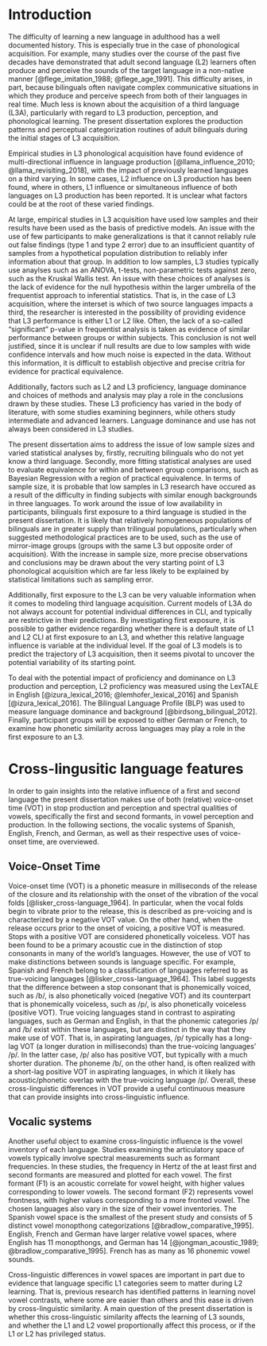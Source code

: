 \chapter{Introduction}

# Introduction

The difficulty of learning a new language in adulthood has a well documented history.
This is especially true in the case of phonological acquisition.
For example, many studies over the course of the past five decades have demonstrated that adult second language (L2) learners often produce and perceive the sounds of the target language in a non-native manner [@flege_imitation_1988; @flege_age_1991]. 
This difficulty arises, in part, because bilinguals often navigate complex communicative situations in which they produce and perceive speech from both of their languages in real time. 
Much less is known about the acquisition of a third language (L3A), particularly with regard to L3 production, perception, and phonological learning. 
The present dissertation explores the production patterns and perceptual categorization routines of adult bilinguals during the initial stages of L3 acquisition. 

Empirical studies in L3 phonological acquisition have found evidence of multi-directional influence in language production [@llama_influence_2010; @llama_revisiting_2018], with the impact of previously learned languages on a third varying. <!-- "varying" at the end sounds a bit odd --> 
In some cases, L2 influence on L3 production has been found, where in others, L1 influence or simultaneous influence of both languages on L3 production has been reported. 
It is unclear what factors could be at the root of these varied findings. 

At large, empirical studies in L3 acquisition have used low samples and their results have been used as the basis of predictive models.
An issue with the use of few participants to make generalizations is that it cannot reliably rule out false findings (type 1 and type 2 error) due to an insufficient quantity of samples from a hypothetical population distribution to reliably infer information about that group. <!-- I dont know that I would call a false negative a type of finding... it's the absense of a finding. Maybe say "...it increases the likelihood of false positives and false negatives" --> 
In addition to low samples, L3 studies typically use anaylses such as an ANOVA, t-tests,  non-parametric tests against zero, such as the Kruskal Wallis test.
An issue with these choices of analyses is the lack of evidence for the null hypothesis within the larger umbrella of the frequentist approach to inferential statistics. 
That is, in the case of L3 acquisition, where the interset is which of two source languages impacts a third, the researcher is interested in the possibility of providing evidence that L3 performance is either L1 or L2 like.
Often, the lack of a so-called "significant" p-value in frequentist analysis is taken as evidence of similar performance between groups or within subjects.
This conclusion is not well justified, since it is unclear if null results are due to low samples with wide confidence intervals and how much noise is expected in the data. <!-- this is the perfect opportunity to say something to the effect of absense of evidence is not evidence of absense... in other words the lack of a significant p-value is not evidence for the null --> 
Without this information, it is difficult to establish objective and precise critria for evidence for practical equivalence. 

Additionally, factors such as L2 and L3 proficiency, language dominance and choices of methods and analysis may play a role in the conclusions drawn by these studies.
These L3 proficiency has varied in the body of literature, with some studies examining beginners, while others study intermediate and advanced learners. 
Language dominance and use has not always been considered in L3 studies. <!-- "These L3 proficiency has varied" ...missing something --> 

The present dissertation aims to address the issue of low sample sizes and varied statistical analyses by, firstly, recruiting bilinguals who do not yet know a third language. Secondly, more fitting statistical analyses are used to evaluate equivalence for within and between group comparisons, such as Bayesian Regression with a region of practical equivalence.
In terms of sample size, it is probable that low samples in L3 research have occured as a result of the difficulty in finding subjects with similar enough backgrounds in three languages.
To work around the issue of low availability in participants, bilinguals first exposure to a third language is studied in the present dissertation. 
It is likely that relatively homogeneous populations of bilinguals are in greater supply than trilingual populations, particularly when suggested methodological practices are to be used, such as the use of mirror-image groups (groups with the same L3 but opposite order of acquisition). 
With the increase in sample size, more precise observations and conclusions may be drawn about the very starting point of L3 phonological acquisition which are far less likely to be explained by statistical limitations such as sampling error. 

Additionally, first exposure to the L3 can be very valuable information when it comes to modeling third language acquisition. 
Current models of L3A do not always account for potential individual differences in CLI, and typically are restrictive in their predictions. <!-- did you define L3A yet? --> 
By investigating first exposure, it is possible to gather evidence regarding whether there is a default state of L1 and L2 CLI at first exposure to an L3, and whether this relative language influence is variable at the individual level. 
If the goal of L3 models is to predict the trajectory of L3 acquisition, then it seems pivotal to uncover the potential variability of its starting point.

To deal with the potential impact of proficiency and dominance on L3 production and perception, L2 proficiency was measured using the LexTALE in English [@izura_lexical_2016; @lemhofer_lexical_2016] and Spanish [@izura_lexical_2016]. 
The Bilingual Language Profile (BLP) was used to measure language dominance and background [@birdsong_bilingual_2012].
Finally, participant groups will be exposed to either German or French, to examine how phonetic similarity across languages may play a role in the first exposure to an L3.

# Cross-lingusitic language features 

In order to gain insights into the relative influence of a first and second language the present dissertation makes use of both (relative) voice-onset time (VOT) in stop production and perception and spectral qualities of vowels, specifically the first and second formants, in vowel perception and production. 
In the following sections, the vocalic systems of Spanish, English, French, and German, as well as their respective uses of voice-onset time, are overviewed. 


## Voice-Onset Time

Voice-onset time (VOT) is a phonetic measure in milliseconds of the release of the closure and its relationship with the onset of the vibration of the vocal folds [@lisker_cross-language_1964]. 
In particular, when the vocal folds begin to vibrate prior to the release, this is described as pre-voicing and is characterized by a negative VOT value. 
On the other hand, when the release occurs prior to the onset of voicing, a positive VOT is measured.
Stops with a positive VOT are considered phonetically voiceless. <!-- while youre at it you should define phonetically voiced --> 
VOT has been found to be a primary acoustic cue in the distinction of stop consonants in many of the world's languages. 
However, the use of VOT to make distinctions between sounds is language specific. 
For example, Spanish and French belong to a classification of languages referred to as true-voicing languages [@lisker_cross-language_1964].
This label suggests that the difference between a stop consonant that is phonemically voiced, such as /b/, is also phonetically voiced (negative VOT) and its counterpart that is phonemically voiceless, such as /p/, is also phonetically voiceless (positive VOT). 
True voicing languages stand in contrast to aspirating languages, such as German and English, in that the phonemic categories /p/ and /b/ exist within these languages, but are distinct in the way that they make use of VOT.
That is, in aspirating languages, /p/ typically has a long-lag VOT (a longer duration in milliseconds) than the true-voicing languages' /p/.
In the latter case, /p/ also has positive VOT, but typically with a much shorter duration. 
The phoneme /b/, on the other hand, is often realized with a short-lag positive VOT in aspirating languages, in which it likely has acoustic/phonetic overlap with the true-voicing language /p/. <!-- The information is all there, but you explain it in a way that seems to make it more complicated than it is. Make it more clear that true voicing languages have lead and short-lag VOT, aspirating languages have short-lag and long-lag VOT. No need to beat around the bush. --> 
Overall, these cross-linguistic differences in VOT provide a useful continuous measure that can provide insights into cross-linguistic influence. 

## Vocalic systems

Another useful object to examine cross-linguistic influence is the vowel inventory of each language. <!-- object? --> 
Studies examining the articulatory space of vowels typically involve spectral measurements such as formant frequencies. 
In these studies, the frequency in Hertz of the at least first and second formants are measured and plotted for each vowel. <!-- Id just say frequency (not hertz), because many people use other measures (like mels, ebs, etc.). Also, measure and plotted... I mean yeah, but plotting them isnt really necessary. The key is that the formant frequencies are compared --> 
The first formant (F1) is an acoustic correlate for vowel height, with higher values corresponding to lower vowels.
The second formant (F2) represents vowel frontness, with higher values corresponding to a more fronted vowel. 
The chosen languages also vary in the size of their vowel inventories.
The Spanish vowel space is the smallest of the present study and consists of 5 distinct vowel monopthong categorizations [@bradlow_comparative_1995]. 
English, French and German have larger relative vowel spaces, where English has 11 monopthongs, and German has 14 [@jongman_acoustic_1989; @bradlow_comparative_1995].
French has as many as 16 phonemic vowel sounds.

Cross-linguistic differences in vowel spaces are important in part due to evidence that language specific L1 categories seem to matter during L2 learning. 
That is, previous research has identified patterns in learning novel vowel contrasts, where some are easier than others and this ease is driven by cross-linguistic similarity. <!-- maybe a few refs here --> 
A main question of the present dissertation is whether this cross-linguistic similarity affects the learning of L3 sounds, and whether the L1 and L2 vowel proportionally affect this process, or if the L1 or L2 has privileged status. <!-- I think you need to make this more clear. It also sounds like more than one question. --> 


<!------ 
What I want to say:
L2 phonological learning is hard
 - cross ling similarity matters 
Less is known about L3 learning learning 
 - does cross ling similarity still matter the most when two langs are availabe? 
Variable findings in L3 phon studies 
 - L2 influence 
 - mixed l1 l2 influence 
 - could be due to low samples or acquisition, unclear 
I address low samples and influence of other effects by:
 - Recruiting bilinguals at first exposure to an L3
 - This way, the role of a) cross linguistic phonetic similarity/phonemic inventory and b) language status effects can be better studied.


------>

